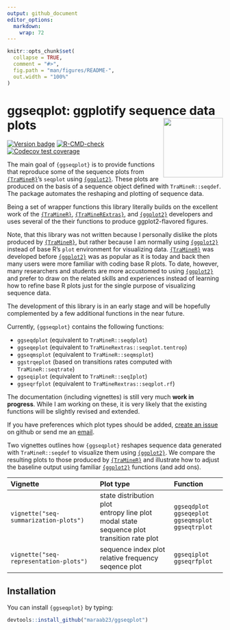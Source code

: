 ```yaml
---
output: github_document
editor_options: 
  markdown: 
    wrap: 72
---
```


<!-- README.md is generated from README.Rmd. Please edit that file -->

```r
knitr::opts_chunk$set(
  collapse = TRUE,
  comment = "#>",
  fig.path = "man/figures/README-",
  out.width = "100%"
)
```

# ggseqplot: ggplotify sequence data plots <img src="man/figures/logo.png" align="right" height="139"/>

<!-- badges: start -->

[![Version badge](https://img.shields.io/github/r-package/v/maraab23/ggseqplot)](https://github.com/maraab23/ggseqplot)
[![R-CMD-check](https://github.com/maraab23/ggseqplot/workflows/R-CMD-check/badge.svg)](https://github.com/maraab23/ggseqplot/actions)
[![Codecov test coverage](https://codecov.io/gh/maraab23/ggseqplot/branch/main/graph/badge.svg)](https://app.codecov.io/gh/maraab23/ggseqplot?branch=main)
<!-- badges: end -->

The main goal of `{ggseqplot}` is to provide functions that reproduce
some of the sequence plots from
[`{TraMineR}`](http://traminer.unige.ch){target="\_blank"}'s `seqplot`
using [`{ggplot2}`](https://ggplot2.tidyverse.org/){target="\_blank"}.
These plots are produced on the basis of a sequence object defined with
`TraMineR::seqdef`. The package automates the reshaping and plotting of
sequence data.

Being a set of wrapper functions this library literally builds on the excellent work of the
[`{TraMineR}`](http://traminer.unige.ch){target="\_blank"},
[`{TraMineRExtras}`](http://traminer.unige.ch){target="\_blank"}, and
[`{ggplot2}`](https://ggplot2.tidyverse.org/){target="\_blank"}
developers and uses several of the their functions to produce
ggplot2-flavored figures.

Note, that this library was not written because I personally dislike the
plots produced by
[`{TraMineR}`](http://traminer.unige.ch){target="\_blank"}, but rather
because I am normally using
[`{ggplot2}`](https://ggplot2.tidyverse.org/){target="\_blank"} instead of
base R's `plot` environment for visualizing data.
[`{TraMineR}`](http://traminer.unige.ch){target="\_blank"} was developed before
[`{ggplot2}`](https://ggplot2.tidyverse.org/){target="\_blank"} was as popular as it is today and back then many users
were more familiar with coding base R plots. To date, however, many
researchers and students are more accustomed to using
[`{ggplot2}`](https://ggplot2.tidyverse.org/){target="\_blank"} and
prefer to draw on the related skills and experiences instead of learning
how to refine base R plots just for the single purpose of visualizing
sequence data.

The development of this library is in an early stage and will be
hopefully complemented by a few additional functions in the near future.

Currently, `{ggseqplot}` contains the following functions:


-   `ggseqdplot` (equivalent to `TraMineR::seqdplot`)
-   `ggseqeplot` (equivalent to `TraMineRextras::seqplot.tentrop`)
-   `ggseqmsplot` (equivalent to `TraMineR::seqmsplot`)
-   `ggstrqeplot` (based on transitions rates computed with `TraMineR::seqtrate`)
-   `ggseqiplot` (equivalent to `TraMineR::seqIplot`)
-   `ggseqrfplot` (equivalent to `TraMineRextras::seqplot.rf`)

The documentation (including vignettes) is still very much **work in progress**. 
While I am working on these, it is very likely that the existing functions will be slightly revised and extended.

If you have preferences which plot types should be added, [create an
issue](https://github.com/maraab23/ggseqplot/issues/new) on github or
send me an
[email](mailto:marcel.raab@ifb.uni-bamberg.de?subject=ggseqplot%3A%20feature%20request).


Two vignettes outlines how `{ggseqplot}` reshapes sequence data
generated with `TraMineR::seqdef` to visualize them using
[`{ggplot2}`](https://ggplot2.tidyverse.org/){target="\_blank"}. We
compare the resulting plots to those produced by
[`{TraMineR}`](http://traminer.unige.ch){target="\_blank"} and
illustrate how to adjust the baseline output using familiar
[`{ggplot2}`](https://ggplot2.tidyverse.org/){target="\_blank"}
functions (and add ons).

| Vignette                               | Plot type                                               | Function        |
|:-----------------------------|:------------------------|:-----------------|
| `vignette("seq-summarization-plots")`  | state distribution plot<br/>entropy line plot<br/>modal state sequence plot<br/>transition rate plot           | `ggseqdplot`<br/>`ggseqeplot`<br/>`ggseqmsplot`<br/>`ggseqtrplot`  |
| `vignette("seq-representation-plots")` | sequence index plot<br/>relative frequency seqence plot | `ggseqiplot`<br/>`ggseqrfplot` |

## Installation

You can install `{ggseqplot}` by typing:

``` r
devtools::install_github("maraab23/ggseqplot")
```
